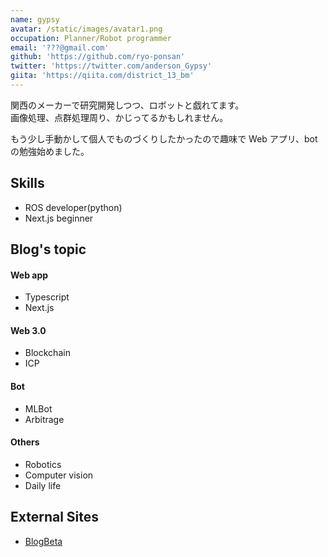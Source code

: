 ```yaml
---
name: gypsy
avatar: /static/images/avatar1.png
occupation: Planner/Robot programmer
email: '???@gmail.com'
github: 'https://github.com/ryo-ponsan'
twitter: 'https://twitter.com/anderson_Gypsy'
giita: 'https://qiita.com/district_13_bm'
---
```


関西のメーカーで研究開発しつつ、ロボットと戯れてます。  
画像処理、点群処理周り、かじってるかもしれません。

もう少し手動かして個人でものづくりしたかったので趣味で Web アプリ、bot の勉強始めました。

## Skills

- ROS developer(python)
- Next.js beginner

## Blog's topic

#### Web app

- Typescript
- Next.js

#### Web 3.0

- Blockchain
- ICP

#### Bot

- MLBot
- Arbitrage

#### Others

- Robotics
- Computer vision
- Daily life

## External Sites

- [BlogBeta](https://dev-blog-gypsyr.vercel.app/)
